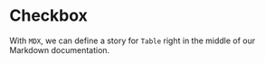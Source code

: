 <!-- Checkbox.stories.mdx -->



<Meta title="MDX/Table" component={Table} />

# Checkbox

With `MDX`, we can define a story for `Table` right in the middle of our
Markdown documentation.
